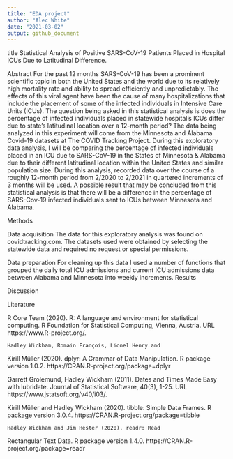 ```yaml
---
title: "EDA project"
author: "Alec White"
date: "2021-03-02"
output: github_document
---
```

title
Statistical Analysis of Positive SARS-CoV-19 Patients Placed in Hospital ICUs Due to Latitudinal Difference.


Abstract
For the past 12 months SARS-CoV-19 has been a prominent scientific topic in both the United States and the world due to its relatively high mortality rate and ability to spread efficiently and unpredictably. The effects of this viral agent have been the cause of many hospitalizations that include the placement of some of the infected individuals in Intensive Care Units (ICUs). The question being asked in this statistical analysis is does the percentage of infected individuals placed in statewide hospital’s ICUs differ due to state’s latitudinal location over a 12-month period? The data being analyzed in this experiment will come from the Minnesota and Alabama Covid-19 datasets at The COVID Tracking Project. During this exploratory data analysis, I will be comparing the percentage of infected individuals placed in an ICU due to SARS-CoV-19 in the States of Minnesota & Alabama due to their different latitudinal location within the United States and similar population size. During this analysis, recorded data over the course of a roughly 12-month period from 2/2020 to 2/2021 in quartered increments of 3 months will be used. A possible result that may be concluded from this statistical analysis is that there will be a difference in the percentage of SARS-Cov-19 infected individuals sent to ICUs between Minnesota and Alabama.

Methods
  
  Data acquisition
  The data for this exploratory analysis was found on covidtracking.com. The datasets used were obtained by selecting the statewide data and required no request or special permissions.
  
  Data preparation
  For cleaning up this data I used a number of functions that grouped the daily total ICU admissions and current ICU admissions data between Alabama and Minnesota into weekly increments.
Results

Discussion

Literature

 R Core Team (2020). R: A language and environment
  for statistical computing. R Foundation for
  Statistical Computing, Vienna, Austria. URL
  https://www.R-project.org/.
  
    Hadley Wickham, Romain François, Lionel Henry and
  Kirill Müller (2020). dplyr: A Grammar of Data
  Manipulation. R package version 1.0.2.
  https://CRAN.R-project.org/package=dplyr
  
  Garrett Grolemund, Hadley Wickham (2011). Dates and
  Times Made Easy with lubridate. Journal of
  Statistical Software, 40(3), 1-25. URL
  https://www.jstatsoft.org/v40/i03/.
  
   Kirill Müller and Hadley Wickham (2020). tibble:
  Simple Data Frames. R package version 3.0.4.
  https://CRAN.R-project.org/package=tibble
  
    Hadley Wickham and Jim Hester (2020). readr: Read
  Rectangular Text Data. R package version 1.4.0.
  https://CRAN.R-project.org/package=readr

  
  